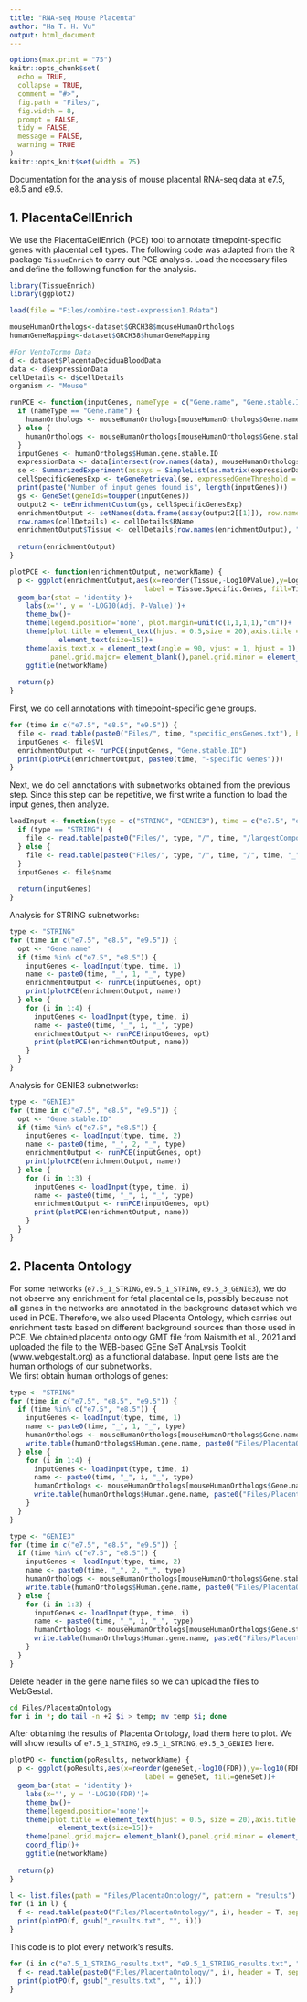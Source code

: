 ```yaml
---
title: "RNA-seq Mouse Placenta"
author: "Ha T. H. Vu"
output: html_document
---
```


```r
options(max.print = "75")
knitr::opts_chunk$set(
  echo = TRUE,
  collapse = TRUE,
  comment = "#>",
  fig.path = "Files/",
  fig.width = 8,
  prompt = FALSE,
  tidy = FALSE,
  message = FALSE,
  warning = TRUE
)
knitr::opts_knit$set(width = 75)
```

Documentation for the analysis of mouse placental RNA-seq data at e7.5, e8.5 and e9.5.

## 1. PlacentaCellEnrich
We use the PlacentaCellEnrich (PCE) tool to annotate timepoint-specific genes with placental cell types. The following code was adapted from the R package `TissueEnrich` to carry out PCE analysis. Load the necessary files and define the following function for the analysis.
```r
library(TissueEnrich)
library(ggplot2)

load(file = "Files/combine-test-expression1.Rdata")

mouseHumanOrthologs<-dataset$GRCH38$mouseHumanOrthologs
humanGeneMapping<-dataset$GRCH38$humanGeneMapping

#For VentoTormo Data
d <- dataset$PlacentaDeciduaBloodData
data <- d$expressionData
cellDetails <- d$cellDetails
organism <- "Mouse"

runPCE <- function(inputGenes, nameType = c("Gene.name", "Gene.stable.ID")) {
  if (nameType == "Gene.name") {
    humanOrthologs <- mouseHumanOrthologs[mouseHumanOrthologs$Gene.name %in% toupper(inputGenes),]
  } else {
    humanOrthologs <- mouseHumanOrthologs[mouseHumanOrthologs$Gene.stable.ID %in% inputGenes,]
  }
  inputGenes <- humanOrthologs$Human.gene.stable.ID
  expressionData <- data[intersect(row.names(data), mouseHumanOrthologs$Human.gene.stable.ID),]
  se <- SummarizedExperiment(assays = SimpleList(as.matrix(expressionData)), rowData = row.names(expressionData), colData = colnames(expressionData))
  cellSpecificGenesExp <- teGeneRetrieval(se, expressedGeneThreshold = 1)
  print(paste("Number of input genes found is", length(inputGenes)))
  gs <- GeneSet(geneIds=toupper(inputGenes))
  output2 <- teEnrichmentCustom(gs, cellSpecificGenesExp)
  enrichmentOutput <- setNames(data.frame(assay(output2[[1]]), row.names = rowData(output2[[1]])[,1]), colData(output2[[1]])[,1])
  row.names(cellDetails) <- cellDetails$RName
  enrichmentOutput$Tissue <- cellDetails[row.names(enrichmentOutput), "CellName"]
  
  return(enrichmentOutput)
}

plotPCE <- function(enrichmentOutput, networkName) {
  p <- ggplot(enrichmentOutput,aes(x=reorder(Tissue,-Log10PValue),y=Log10PValue,
                                 label = Tissue.Specific.Genes, fill=Tissue))+
  geom_bar(stat = 'identity')+
    labs(x='', y = '-LOG10(Adj. P-Value)')+
    theme_bw()+
    theme(legend.position='none', plot.margin=unit(c(1,1,1,1),"cm"))+
    theme(plot.title = element_text(hjust = 0.5,size = 20),axis.title =
            element_text(size=15))+
    theme(axis.text.x = element_text(angle = 90, vjust = 1, hjust = 1),
          panel.grid.major= element_blank(),panel.grid.minor = element_blank())+
    ggtitle(networkName)
  
  return(p)
}
```

First, we do cell annotations with timepoint-specific gene groups.
```r
for (time in c("e7.5", "e8.5", "e9.5")) {
  file <- read.table(paste0("Files/", time, "specific_ensGenes.txt"), header = F)
  inputGenes <- file$V1
  enrichmentOutput <- runPCE(inputGenes, "Gene.stable.ID")
  print(plotPCE(enrichmentOutput, paste0(time, "-specific Genes")))
}
```

Next, we do cell annotations with subnetworks obtained from the previous step. Since this step can be repetitive, we first write a function to load the input genes, then analyze.
```r
loadInput <- function(type = c("STRING", "GENIE3"), time = c("e7.5", "e8.5", "e9.5"), i) {
  if (type == "STRING") {
    file <- read.table(paste0("Files/", type, "/", time, "/largestComponent/", time, "_", i, "/", time, "_", i, "_nodeTable.csv"), sep = ",", header = T)
  } else {
    file <- read.table(paste0("Files/", type, "/", time, "/", time, "_", i, "/", time, "_", i, "_nodeTable.csv"), sep = ",", header = T)
  }
  inputGenes <- file$name
  
  return(inputGenes)
}
```

Analysis for STRING subnetworks:
```r
type <- "STRING"
for (time in c("e7.5", "e8.5", "e9.5")) {
  opt <- "Gene.name"
  if (time %in% c("e7.5", "e8.5")) {
    inputGenes <- loadInput(type, time, 1)
    name <- paste0(time, "_", 1, "_", type)
    enrichmentOutput <- runPCE(inputGenes, opt)
    print(plotPCE(enrichmentOutput, name))
  } else {
    for (i in 1:4) {
      inputGenes <- loadInput(type, time, i)
      name <- paste0(time, "_", i, "_", type)
      enrichmentOutput <- runPCE(inputGenes, opt)
      print(plotPCE(enrichmentOutput, name))
    }
  }
}
```

Analysis for GENIE3 subnetworks:
```r
type <- "GENIE3"
for (time in c("e7.5", "e8.5", "e9.5")) {
  opt <- "Gene.stable.ID"
  if (time %in% c("e7.5", "e8.5")) {
    inputGenes <- loadInput(type, time, 2)
    name <- paste0(time, "_", 2, "_", type)
    enrichmentOutput <- runPCE(inputGenes, opt)
    print(plotPCE(enrichmentOutput, name))
  } else {
    for (i in 1:3) {
      inputGenes <- loadInput(type, time, i)
      name <- paste0(time, "_", i, "_", type)
      enrichmentOutput <- runPCE(inputGenes, opt)
      print(plotPCE(enrichmentOutput, name))
    }
  }
}
```

## 2. Placenta Ontology
For some networks (`e7.5_1_STRING`, `e9.5_1_STRING`, `e9.5_3_GENIE3`), we do not observe any enrichment for fetal placental cells, possibly because not all genes in the networks are annotated in the background dataset which we used in PCE. Therefore, we also used Placenta Ontology, which carries out enrichment tests based on different background sources than those used in PCE. We obtained placenta ontology GMT file from Naismith et al., 2021 and uploaded the file to the WEB-based GEne SeT AnaLysis Toolkit (www.webgestalt.org) as a functional database. Input gene lists are the human orthologs of our subnetworks. <br>
We first obtain human orthologs of genes:
```r
type <- "STRING"
for (time in c("e7.5", "e8.5", "e9.5")) {
  if (time %in% c("e7.5", "e8.5")) {
    inputGenes <- loadInput(type, time, 1)
    name <- paste0(time, "_", 1, "_", type)
    humanOrthologs <- mouseHumanOrthologs[mouseHumanOrthologs$Gene.name %in% toupper(inputGenes),]
    write.table(humanOrthologs$Human.gene.name, paste0("Files/PlacentaOntology/", name, ".txt"), quote = F, row.names = F)
  } else {
    for (i in 1:4) {
      inputGenes <- loadInput(type, time, i)
      name <- paste0(time, "_", i, "_", type)
      humanOrthologs <- mouseHumanOrthologs[mouseHumanOrthologs$Gene.name %in% toupper(inputGenes),]
      write.table(humanOrthologs$Human.gene.name, paste0("Files/PlacentaOntology/", name, ".txt"), quote = F, row.names = F)
    }
  }
}
```
```r
type <- "GENIE3"
for (time in c("e7.5", "e8.5", "e9.5")) {
  if (time %in% c("e7.5", "e8.5")) {
    inputGenes <- loadInput(type, time, 2)
    name <- paste0(time, "_", 2, "_", type)
    humanOrthologs <- mouseHumanOrthologs[mouseHumanOrthologs$Gene.stable.ID %in% inputGenes,]
    write.table(humanOrthologs$Human.gene.name, paste0("Files/PlacentaOntology/", name, ".txt"), quote = F, row.names = F)
  } else {
    for (i in 1:3) {
      inputGenes <- loadInput(type, time, i)
      name <- paste0(time, "_", i, "_", type)
      humanOrthologs <- mouseHumanOrthologs[mouseHumanOrthologs$Gene.stable.ID %in% inputGenes,]
      write.table(humanOrthologs$Human.gene.name, paste0("Files/PlacentaOntology/", name, ".txt"), quote = F, row.names = F)
    }
  }
}
```
Delete header in the gene name files so we can upload the files to WebGestal.
```BASH
cd Files/PlacentaOntology
for i in *; do tail -n +2 $i > temp; mv temp $i; done
```
After obtaining the results of Placenta Ontology, load them here to plot. We will show results of `e7.5_1_STRING`, `e9.5_1_STRING`, `e9.5_3_GENIE3` here.
```r
plotPO <- function(poResults, networkName) {
  p <- ggplot(poResults,aes(x=reorder(geneSet,-log10(FDR)),y=-log10(FDR),
                                 label = geneSet, fill=geneSet))+
  geom_bar(stat = 'identity')+
    labs(x='', y = '-LOG10(FDR)')+
    theme_bw()+
    theme(legend.position='none')+
    theme(plot.title = element_text(hjust = 0.5, size = 20),axis.title =
            element_text(size=15))+
    theme(panel.grid.major= element_blank(),panel.grid.minor = element_blank())+
    coord_flip()+
    ggtitle(networkName)
  
  return(p)
}
```
```r
l <- list.files(path = "Files/PlacentaOntology/", pattern = "results")
for (i in l) {
  f <- read.table(paste0("Files/PlacentaOntology/", i), header = T, sep = "\t")
  print(plotPO(f, gsub("_results.txt", "", i)))
}
```

This code is to plot every network's results.
```r
for (i in c("e7.5_1_STRING_results.txt", "e9.5_1_STRING_results.txt", "e9.5_3_GENIE3_results.txt")) {
  f <- read.table(paste0("Files/PlacentaOntology/", i), header = T, sep = "\t")
  print(plotPO(f, gsub("_results.txt", "", i)))
}
```